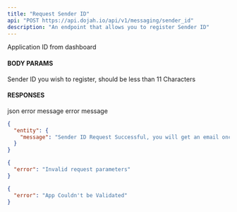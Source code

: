 ```yaml
---
title: "Request Sender ID"
api: "POST https://api.dojah.io/api/v1/messaging/sender_id"
description: "An endpoint that allows you to register Sender ID"
---
```



<ParamField header="AppId" type="string" required>
  Application ID from dashboard
</ParamField>

#### BODY PARAMS
 
<ParamField body="sender_id" type="string" required>
  Sender ID you wish to register, should be less than 11 Characters
</ParamField>



#### RESPONSES

<ResponseField name="200" type="json">
 json
</ResponseField>

<ResponseField name="400" type="Object">
  <Expandable title="properties">
    <ResponseField name="error" type="string">
      error message
    </ResponseField>

  </Expandable>
</ResponseField>

<ResponseField name="401" type="Object">
  <Expandable title="properties">
    <ResponseField name="error" type="string">
      error message
    </ResponseField>

  </Expandable>
</ResponseField>


<ResponseExample>

```json 200
{
  "entity": {
    "message": "Sender ID Request Successful, you will get an email once its Activated."
  }
}
```

```json 400
{
  "error": "Invalid request parameters"
}
```

```json 401
{
  "error": "App Couldn't be Validated"
}
```


</ResponseExample>